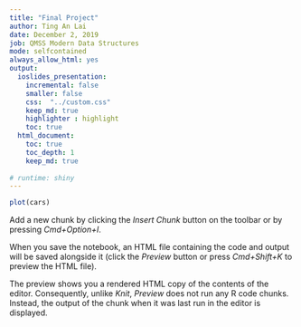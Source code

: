 ```yaml
---
title: "Final Project"
author: Ting An Lai
date: December 2, 2019
job: QMSS Modern Data Structures
mode: selfcontained
always_allow_html: yes
output:
  ioslides_presentation:
    incremental: false
    smaller: false
    css:  "../custom.css" 
    keep_md: true
    highlighter : highlight
    toc: true
  html_document:
    toc: true
    toc_depth: 1
    keep_md: true
           
# runtime: shiny
---
```



```r
plot(cars)
```

Add a new chunk by clicking the *Insert Chunk* button on the toolbar or by pressing *Cmd+Option+I*.

When you save the notebook, an HTML file containing the code and output will be saved alongside it (click the *Preview* button or press *Cmd+Shift+K* to preview the HTML file). 

The preview shows you a rendered HTML copy of the contents of the editor. Consequently, unlike *Knit*, *Preview* does not run any R code chunks. Instead, the output of the chunk when it was last run in the editor is displayed.


